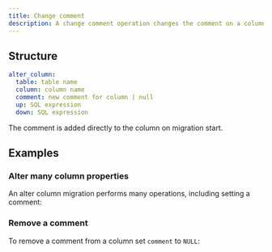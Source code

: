 ```yaml
---
title: Change comment
description: A change comment operation changes the comment on a column.
---
```


## Structure

```yaml
alter_column:
  table: table name
  column: column name
  comment: new comment for column | null
  up: SQL expression
  down: SQL expression
```

The comment is added directly to the column on migration start.

## Examples

### Alter many column properties

An alter column migration performs many operations, including setting a comment: 

<ExampleSnippet example="35_alter_column_multiple.yaml" languange="yaml" />

### Remove a comment

To remove a comment from a column set `comment` to `NULL`:

<ExampleSnippet example="36_set_comment_to_null.yaml" languange="yaml" />
